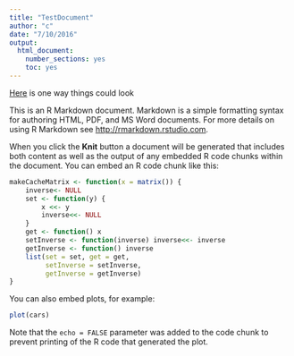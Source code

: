```yaml
---
title: "TestDocument"
author: "c"
date: "7/10/2016"
output: 
  html_document: 
    number_sections: yes
    toc: yes
---
```


[Here](2.html) is one way things could look


This is an R Markdown document. Markdown is a simple formatting syntax for authoring HTML, PDF, and MS Word documents. For more details on using R Markdown see <http://rmarkdown.rstudio.com>.

When you click the **Knit** button a document will be generated that includes both content as well as the output of any embedded R code chunks within the document. You can embed an R code chunk like this:

```r
makeCacheMatrix <- function(x = matrix()) {
    inverse<- NULL
    set <- function(y) {
        x <<- y
        inverse<<- NULL
    }
    get <- function() x
    setInverse <- function(inverse) inverse<<- inverse
    getInverse <- function() inverse
    list(set = set, get = get,
         setInverse = setInverse,
         getInverse = getInverse)
}
```

You can also embed plots, for example:

```r
plot(cars)
```

Note that the `echo = FALSE` parameter was added to the code chunk to prevent printing of the R code that generated the plot.